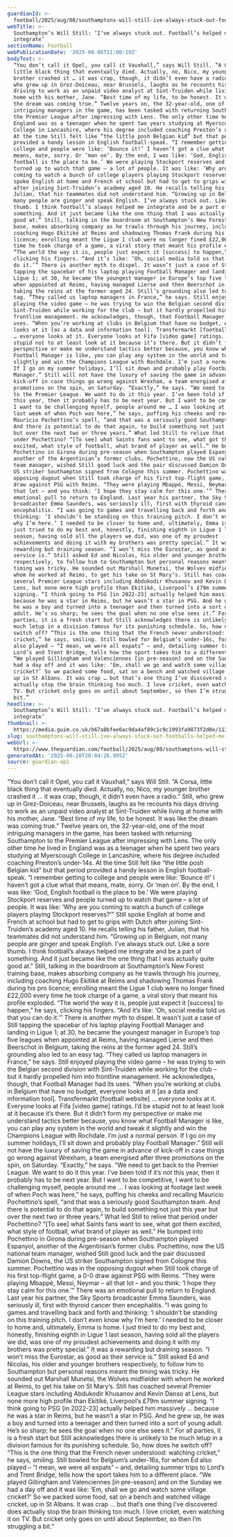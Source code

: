 ```yaml
---
guardianId: >-
  football/2025/aug/08/southamptons-will-still-ive-always-stuck-out-footballs-helped-me-integrate
webTitle: >-
  Southampton’s Will Still: ‘I’ve always stuck out. Football’s helped me
  integrate’
sectionName: Football
webPublicationDate: '2025-08-08T11:00:19Z'
bodyText: >-
  “You don’t call it Opel, you call it Vauxhall,” says Will Still. “A Corsa,
  little black thing that eventually died. Actually, no, Nico, my younger
  brother crashed it … it was crap, though, it didn’t even have a radio.” Still,
  who grew up in Grez-Doiceau, near Brussels, laughs as he recounts his days
  driving to work as an unpaid video analyst at Sint-Truiden while living at
  home with his mother, Jane. “Best time of my life, to be honest. It was like
  the dream was coming true.” Twelve years on, the 32-year-old, one of the most
  intriguing managers in the game, has been tasked with returning Southampton to
  the Premier League after impressing with Lens. The only other time he lived in
  England was as a teenager when he spent two years studying at Myerscough
  College in Lancashire, where his degree included coaching Preston’s under-14s.
  At the time Still felt like “the little posh Belgian kid” but that period
  provided a handy lesson in English football-speak. “I remember getting to
  college and people were like: ‘Bounce it!’ I haven’t got a clue what that
  means, mate, sorry. Or ‘man on’. By the end, I was like: ‘God, English
  football is the place to be.’ We were playing Stockport reserves and people
  turned up to watch that game – a lot of people. It was like: ‘Why are you
  coming to watch a bunch of college players playing Stockport reserves?’” Still
  spoke English at home and French at school but had to get to grips with Dutch
  after joining Sint-Truiden’s academy aged 10. He recalls telling his father,
  Julian, that his teammates did not understand him. “Growing up in Belgium, not
  many people are ginger and speak English. I’ve always stuck out. Like a sore
  thumb. I think football’s always helped me integrate and be a part of
  something. And it just became like the one thing that I was actually quite
  good at.” Still, talking in the boardroom at Southampton’s New Forest training
  base, makes absorbing company as he trawls through his journey, including
  coaching Hugo Ekitiké at Reims and shadowing Thomas Frank during his pro
  licence; enrolling meant the Ligue 1 club were no longer fined £22,000 every
  time he took charge of a game, a viral story that meant his profile exploded.
  “The world the way it is, people just expect it [success] to happen,” he says,
  clicking his fingers. “And it’s like: ‘Oh, social media told us that you can
  do it.’” There is another myth to dispel. It wasn’t just a case of Still
  tapping the spacebar of his laptop playing Football Manager and landing in
  Ligue 1; at 30, he became the youngest manager in Europe’s top five leagues
  when appointed at Reims, having managed Lierse and then Beerschot in Belgium,
  taking the reins at the former aged 24. Still’s grounding also led to an easy
  tag. “They called us laptop managers in France,” he says. Still enjoyed
  playing the video game – he was trying to win the Belgian second division with
  Sint-Truiden while working for the club – but it hardly propelled him into
  frontline management. He acknowledges, though, that Football Manager had its
  uses. “When you’re working at clubs in Belgium that have no budget, everyone
  looks at it [as a data and information tool]. Transfermarkt [football website]
  … everyone looks at it. Everyone looks at Fifa [video game] ratings. I’d be
  stupid not to at least look at it because it’s there. But it didn’t form my
  perspective or make me understand tactics better because, you know what
  Football Manager is like, you can play any system in the world and tweak it
  slightly and win the Champions League with Rochdale. I’m just a normal person.
  If I go on my summer holidays, I’ll sit down and probably play Football
  Manager.” Still will not have the luxury of saving the game in advance of
  kick-off in case things go wrong against Wrexham, a team energised after three
  promotions on the spin, on Saturday. “Exactly,” he says. “We need to get back
  to the Premier League. We want to do it this year. I’ve been told if it’s not
  this year, then it probably has to be next year. But I want to be competitive,
  I want to be challenging myself, people around me … I was looking at footage
  last week of when Poch was here,” he says, puffing his cheeks and recalling
  Mauricio Pochettino’s spell, “and that was a seriously good Southampton team.
  And there is potential to do that again, to build something not just this year
  but over the next two or three years.” What led Still to relive that period
  under Pochettino? “[To see] what Saints fans want to see, what got them
  excited, what style of football, what brand of player as well.” He bumped into
  Pochettino in Girona during pre-season when Southampton played Espanyol,
  another of the Argentinian’s former clubs. Pochettino, now the US national
  team manager, wished Still good luck and the pair discussed Damion Downs, the
  US striker Southampton signed from Cologne this summer. Pochettino was in the
  opposing dugout when Still took charge of his first top-flight game, a 0-0
  draw against PSG with Reims. “They were playing Mbappé, Messi, Neymar – all
  that lot – and you think: ‘I hope they stay calm for this one.’” There was an
  emotional pull to return to England. Last year his partner, the Sky Sports
  broadcaster Emma Saunders, was seriously ill, first with thyroid cancer then
  encephalitis. “I was going to games and travelling back and forth and
  thinking: ‘I shouldn’t be standing on this training pitch. I don’t even know
  why I’m here.’ I needed to be closer to home and, ultimately, Emma is home. I
  just tried to do my best and, honestly, finishing eighth in Ligue 1 last
  season, having sold all the players we did, was one of my proudest
  achievements and doing it with my brothers was pretty special.” It was a
  rewarding but draining season. “I won’t miss the Eurostar, as good as their
  service is.” Still asked Ed and Nicolas, his older and younger brothers
  respectively, to follow him to Southampton but personal reasons meant the
  timing was tricky. He sounded out Marshall Munetsi, the Wolves midfielder with
  whom he worked at Reims, to get his take on St Mary’s. Still has coached
  several Premier League stars including Abdukodir Khusanov and Kevin Danso at
  Lens, but none more high profile than Ekitiké, Liverpool’s £79m summer
  signing. “I think going to PSG [in 2022-23] actually helped him massively …
  because he was a star in Reims, but he wasn’t a star in PSG. And he grew up,
  he was a boy and turned into a teenager and then turned into a sort of young
  adult. He’s so sharp; he sees the goal when no one else sees it.” For all
  parties, it is a fresh start but Still acknowledges there is unlikely to be
  much letup in a division famous for its punishing schedule. So, how does he
  switch off? “This is the one thing that the French never understood: watching
  cricket,” he says, smiling. Still bowled for Belgium’s under-16s, for whom Ed
  also played – “I mean, we were all expats” – and, detailing summer trips to
  Lord’s and Trent Bridge, tells how the sport takes him to a different place.
  “We played Gillingham and Valenciennes [in pre-season] and on the Sunday we
  had a day off and it was like: ‘Em, shall we go and watch some village
  cricket?’ So we packed some food, sat on a bench and watched village cricket,
  up in St Albans. It was crap … but that’s one thing I’ve discovered does
  actually stop the brain thinking too much. I love cricket, even watching it on
  TV. But cricket only goes on until about September, so then I’m struggling a
  bit.”
headline: >-
  Southampton’s Will Still: ‘I’ve always stuck out. Football’s helped me
  integrate’
thumbnail: >-
  https://media.guim.co.uk/b67a8bfee6ac9da4af89c1c9c1993fa9873f2d0e/1132_204_4407_3526/500.jpg
slug: southamptons-will-still-ive-always-stuck-out-footballs-helped-me-integrate
webUrl: >-
  https://www.theguardian.com/football/2025/aug/08/southamptons-will-still-ive-always-stuck-out-footballs-helped-me-integrate
generatedAt: '2025-08-28T20:04:26.995Z'
source: guardian-api
---
```

“You don’t call it Opel, you call it Vauxhall,” says Will Still. “A Corsa, little black thing that eventually died. Actually, no, Nico, my younger brother crashed it … it was crap, though, it didn’t even have a radio.” Still, who grew up in Grez-Doiceau, near Brussels, laughs as he recounts his days driving to work as an unpaid video analyst at Sint-Truiden while living at home with his mother, Jane. “Best time of my life, to be honest. It was like the dream was coming true.” Twelve years on, the 32-year-old, one of the most intriguing managers in the game, has been tasked with returning Southampton to the Premier League after impressing with Lens. The only other time he lived in England was as a teenager when he spent two years studying at Myerscough College in Lancashire, where his degree included coaching Preston’s under-14s. At the time Still felt like “the little posh Belgian kid” but that period provided a handy lesson in English football-speak. “I remember getting to college and people were like: ‘Bounce it!’ I haven’t got a clue what that means, mate, sorry. Or ‘man on’. By the end, I was like: ‘God, English football is the place to be.’ We were playing Stockport reserves and people turned up to watch that game – a lot of people. It was like: ‘Why are you coming to watch a bunch of college players playing Stockport reserves?’” Still spoke English at home and French at school but had to get to grips with Dutch after joining Sint-Truiden’s academy aged 10. He recalls telling his father, Julian, that his teammates did not understand him. “Growing up in Belgium, not many people are ginger and speak English. I’ve always stuck out. Like a sore thumb. I think football’s always helped me integrate and be a part of something. And it just became like the one thing that I was actually quite good at.” Still, talking in the boardroom at Southampton’s New Forest training base, makes absorbing company as he trawls through his journey, including coaching Hugo Ekitiké at Reims and shadowing Thomas Frank during his pro licence; enrolling meant the Ligue 1 club were no longer fined £22,000 every time he took charge of a game, a viral story that meant his profile exploded. “The world the way it is, people just expect it [success] to happen,” he says, clicking his fingers. “And it’s like: ‘Oh, social media told us that you can do it.’” There is another myth to dispel. It wasn’t just a case of Still tapping the spacebar of his laptop playing Football Manager and landing in Ligue 1; at 30, he became the youngest manager in Europe’s top five leagues when appointed at Reims, having managed Lierse and then Beerschot in Belgium, taking the reins at the former aged 24. Still’s grounding also led to an easy tag. “They called us laptop managers in France,” he says. Still enjoyed playing the video game – he was trying to win the Belgian second division with Sint-Truiden while working for the club – but it hardly propelled him into frontline management. He acknowledges, though, that Football Manager had its uses. “When you’re working at clubs in Belgium that have no budget, everyone looks at it [as a data and information tool]. Transfermarkt [football website] … everyone looks at it. Everyone looks at Fifa [video game] ratings. I’d be stupid not to at least look at it because it’s there. But it didn’t form my perspective or make me understand tactics better because, you know what Football Manager is like, you can play any system in the world and tweak it slightly and win the Champions League with Rochdale. I’m just a normal person. If I go on my summer holidays, I’ll sit down and probably play Football Manager.” Still will not have the luxury of saving the game in advance of kick-off in case things go wrong against Wrexham, a team energised after three promotions on the spin, on Saturday. “Exactly,” he says. “We need to get back to the Premier League. We want to do it this year. I’ve been told if it’s not this year, then it probably has to be next year. But I want to be competitive, I want to be challenging myself, people around me … I was looking at footage last week of when Poch was here,” he says, puffing his cheeks and recalling Mauricio Pochettino’s spell, “and that was a seriously good Southampton team. And there is potential to do that again, to build something not just this year but over the next two or three years.” What led Still to relive that period under Pochettino? “[To see] what Saints fans want to see, what got them excited, what style of football, what brand of player as well.” He bumped into Pochettino in Girona during pre-season when Southampton played Espanyol, another of the Argentinian’s former clubs. Pochettino, now the US national team manager, wished Still good luck and the pair discussed Damion Downs, the US striker Southampton signed from Cologne this summer. Pochettino was in the opposing dugout when Still took charge of his first top-flight game, a 0-0 draw against PSG with Reims. “They were playing Mbappé, Messi, Neymar – all that lot – and you think: ‘I hope they stay calm for this one.’” There was an emotional pull to return to England. Last year his partner, the Sky Sports broadcaster Emma Saunders, was seriously ill, first with thyroid cancer then encephalitis. “I was going to games and travelling back and forth and thinking: ‘I shouldn’t be standing on this training pitch. I don’t even know why I’m here.’ I needed to be closer to home and, ultimately, Emma is home. I just tried to do my best and, honestly, finishing eighth in Ligue 1 last season, having sold all the players we did, was one of my proudest achievements and doing it with my brothers was pretty special.” It was a rewarding but draining season. “I won’t miss the Eurostar, as good as their service is.” Still asked Ed and Nicolas, his older and younger brothers respectively, to follow him to Southampton but personal reasons meant the timing was tricky. He sounded out Marshall Munetsi, the Wolves midfielder with whom he worked at Reims, to get his take on St Mary’s. Still has coached several Premier League stars including Abdukodir Khusanov and Kevin Danso at Lens, but none more high profile than Ekitiké, Liverpool’s £79m summer signing. “I think going to PSG [in 2022-23] actually helped him massively … because he was a star in Reims, but he wasn’t a star in PSG. And he grew up, he was a boy and turned into a teenager and then turned into a sort of young adult. He’s so sharp; he sees the goal when no one else sees it.” For all parties, it is a fresh start but Still acknowledges there is unlikely to be much letup in a division famous for its punishing schedule. So, how does he switch off? “This is the one thing that the French never understood: watching cricket,” he says, smiling. Still bowled for Belgium’s under-16s, for whom Ed also played – “I mean, we were all expats” – and, detailing summer trips to Lord’s and Trent Bridge, tells how the sport takes him to a different place. “We played Gillingham and Valenciennes [in pre-season] and on the Sunday we had a day off and it was like: ‘Em, shall we go and watch some village cricket?’ So we packed some food, sat on a bench and watched village cricket, up in St Albans. It was crap … but that’s one thing I’ve discovered does actually stop the brain thinking too much. I love cricket, even watching it on TV. But cricket only goes on until about September, so then I’m struggling a bit.”
